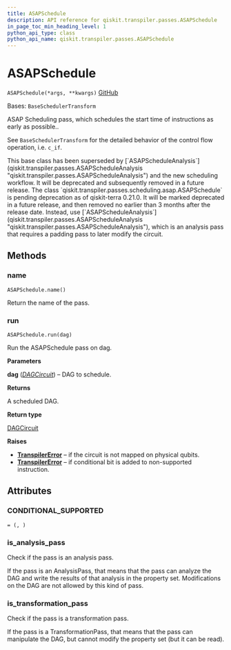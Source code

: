 ```yaml
---
title: ASAPSchedule
description: API reference for qiskit.transpiler.passes.ASAPSchedule
in_page_toc_min_heading_level: 1
python_api_type: class
python_api_name: qiskit.transpiler.passes.ASAPSchedule
---
```


# ASAPSchedule

<span id="qiskit.transpiler.passes.ASAPSchedule" />

`ASAPSchedule(*args, **kwargs)` [GitHub](https://github.com/qiskit/qiskit/tree/stable/0.24/qiskit/transpiler/passes/scheduling/asap.py "view source code")

Bases: `BaseSchedulerTransform`

ASAP Scheduling pass, which schedules the start time of instructions as early as possible..

See `BaseSchedulerTransform` for the detailed behavior of the control flow operation, i.e. `c_if`.

<Admonition title="Note" type="note">
  This base class has been superseded by [`ASAPScheduleAnalysis`](qiskit.transpiler.passes.ASAPScheduleAnalysis "qiskit.transpiler.passes.ASAPScheduleAnalysis") and the new scheduling workflow. It will be deprecated and subsequently removed in a future release.
</Admonition>

<Admonition title="Deprecated since version 0.21.0_pending" type="danger">
  The class `qiskit.transpiler.passes.scheduling.asap.ASAPSchedule` is pending deprecation as of qiskit-terra 0.21.0. It will be marked deprecated in a future release, and then removed no earlier than 3 months after the release date. Instead, use [`ASAPScheduleAnalysis`](qiskit.transpiler.passes.ASAPScheduleAnalysis "qiskit.transpiler.passes.ASAPScheduleAnalysis"), which is an analysis pass that requires a padding pass to later modify the circuit.
</Admonition>

## Methods

<span id="qiskit-transpiler-passes-asapschedule-name" />

### name

<span id="qiskit.transpiler.passes.ASAPSchedule.name" />

`ASAPSchedule.name()`

Return the name of the pass.

<span id="qiskit-transpiler-passes-asapschedule-run" />

### run

<span id="qiskit.transpiler.passes.ASAPSchedule.run" />

`ASAPSchedule.run(dag)`

Run the ASAPSchedule pass on dag.

**Parameters**

**dag** ([*DAGCircuit*](qiskit.dagcircuit.DAGCircuit "qiskit.dagcircuit.DAGCircuit")) – DAG to schedule.

**Returns**

A scheduled DAG.

**Return type**

[DAGCircuit](qiskit.dagcircuit.DAGCircuit "qiskit.dagcircuit.DAGCircuit")

**Raises**

*   [**TranspilerError**](qiskit.transpiler.TranspilerError "qiskit.transpiler.TranspilerError") – if the circuit is not mapped on physical qubits.
*   [**TranspilerError**](qiskit.transpiler.TranspilerError "qiskit.transpiler.TranspilerError") – if conditional bit is added to non-supported instruction.

## Attributes

<span id="qiskit.transpiler.passes.ASAPSchedule.CONDITIONAL_SUPPORTED" />

### CONDITIONAL\_SUPPORTED

`= (, )`

<span id="qiskit.transpiler.passes.ASAPSchedule.is_analysis_pass" />

### is\_analysis\_pass

Check if the pass is an analysis pass.

If the pass is an AnalysisPass, that means that the pass can analyze the DAG and write the results of that analysis in the property set. Modifications on the DAG are not allowed by this kind of pass.

<span id="qiskit.transpiler.passes.ASAPSchedule.is_transformation_pass" />

### is\_transformation\_pass

Check if the pass is a transformation pass.

If the pass is a TransformationPass, that means that the pass can manipulate the DAG, but cannot modify the property set (but it can be read).

